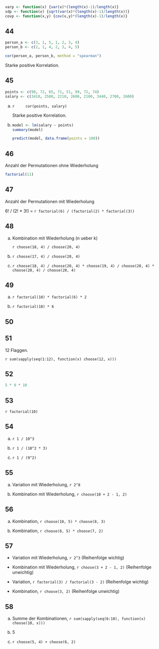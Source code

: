 ```r
varp <- function(x) {var(x)*(length(x)-1)/length(x)}
sdp <- function(x) {sqrt(var(x)*(length(x)-1)/length(x))}
covp <- function(x,y) {cov(x,y)*(length(x)-1)/length(x)} 
```

## 44

```r
person_a <- c(3, 1, 5, 1, 2, 3, 4)
person_b <- c(2, 1, 4, 2, 3, 4, 5)

cor(person_a, person_b, method = "spearman")
```

Starke positive Korrelation.

## 45

```r
points <- c(98, 72, 65, 71, 51, 99, 72, 74)
salary <- c(3410, 2500, 2210, 2600, 2100, 3440, 2700, 2600)
```

a)
    ```r
    cor(points, salary)
    ```

    Starke positive Korrelation.

b)
    ```r
    model <- lm(salary ~ points)
    summary(model)

    predict(model, data.frame(points = 100))
    ```

## 46

Anzahl der Permutationen ohne Wiederholung

```r
factorial(11)
```

## 47

Anzahl der Permutationen mit Wiederholung

6! / (2! * 3!) = `r factorial(6) / (factorial(2) * factorial(3))`

## 48

a)
    Kombination mit Wiederholung (n ueber k)

    `r choose(18, 4) / choose(20, 4)`
    
b)
    `r choose(17, 4) / choose(20, 4)`

c)
    `r choose(18, 4) / choose(20, 4) * choose(19, 4) / choose(20, 4) * choose(20, 4) / choose(20, 4)`

## 49

a)
    `r factorial(10) * factorial(6) * 2`

b)
    `r factorial(10) * 6`

## 50

## 51

12 Flaggen.

`r sum(sapply(seq(1:12), function(x) choose(12, x)))`

## 52

```r
5 * 9 * 10
```

## 53

`r factorial(10)`

## 54

a)
    `r 1 / 10^3`

b)
    `r 1 / (10^2 * 3)`

c)
    `r 1 / (9^2)`

## 55

a)
    Variation mit Wiederholung, `r 2^8`

b)
    Kombination mit Wiederholung, `r choose(10 + 2 - 1, 2)`

## 56

a)
    Kombination, `r choose(10, 5) * choose(8, 3)`

b)
    Kombination, `r choose(8, 5) * choose(7, 2)`

## 57

-
    Variation mit Wiederholung, `r 2^3` (Reihenfolge wichtig)

-
    Kombination mit Wiederholung, `r choose(3 + 2 - 1, 2)` (Reihenfolge unwichtig)

-
    Variation, `r factorial(3) / factorial(3 - 2)` (Reihenfolge wichtig)

-
    Kombination, `r choose(3, 2)` (Reihenfolge unwichtig)

## 58

a)
    Summe der Kombinationen, `r sum(sapply(seq(6:10), function(x) choose(10, x)))`

b)
    5

c)
    `r choose(5, 4) + choose(6, 2)`
